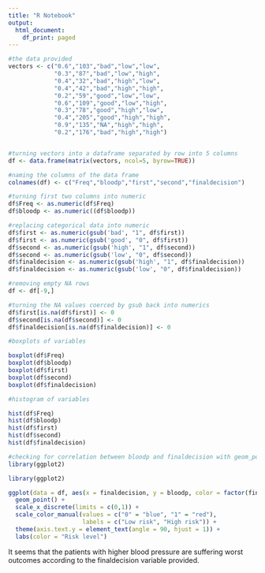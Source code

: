 ```yaml
---
title: "R Notebook"
output:
  html_document:
    df_print: paged
---
```



```r

#the data provided
vectors <- c("0.6","103","bad","low","low",
             "0.3","87","bad","low","high",
             "0.4","32","bad","high","low",
             "0.4","42","bad","high","high",
             "0.2","59","good","low","low",
             "0.6","109","good","low","high",
             "0.3","78","good","high","low",
             "0.4","205","good","high","high",
             "0.9","135","NA","high","high",
             "0.2","176","bad","high","high")


#turning vectors into a dataframe separated by row into 5 columns
df <- data.frame(matrix(vectors, ncol=5, byrow=TRUE))

#naming the columns of the data frame
colnames(df) <- c("Freq","bloodp","first","second","finaldecision")

#turning first two columns into numeric
df$Freq <- as.numeric(df$Freq)
df$bloodp <- as.numeric((df$bloodp))

#replacing categorical data into numeric
df$first <- as.numeric(gsub('bad', "1", df$first))
df$first <- as.numeric(gsub('good', "0", df$first))
df$second <- as.numeric(gsub('high', "1", df$second))
df$second <- as.numeric(gsub('low', "0", df$second))
df$finaldecision <- as.numeric(gsub('high', "1", df$finaldecision))
df$finaldecision <- as.numeric(gsub('low', "0", df$finaldecision))

#removing empty NA rows
df <- df[-9,]

#turning the NA values coerced by gsub back into numerics
df$first[is.na(df$first)] <- 0
df$second[is.na(df$second)] <- 0
df$finaldecision[is.na(df$finaldecision)] <- 0

#boxplots of variables

boxplot(df$Freq)
boxplot(df$bloodp)
boxplot(df$first)
boxplot(df$second)
boxplot(df$finaldecision)

#histogram of variables

hist(df$Freq)
hist(df$bloodp)
hist(df$first)
hist(df$second)
hist(df$finaldecision)

#checking for correlation between bloodp and finaldecision with geom_point()
library(ggplot2)

library(ggplot2)

ggplot(data = df, aes(x = finaldecision, y = bloodp, color = factor(finaldecision))) + 
  geom_point() + 
  scale_x_discrete(limits = c(0,1)) +
  scale_color_manual(values = c("0" = "blue", "1" = "red"), 
                     labels = c("Low risk", "High risk")) +
  theme(axis.text.y = element_text(angle = 90, hjust = 1)) +
  labs(color = "Risk level")

```

It seems that the patients with higher blood pressure are suffering worst outcomes according to the finaldecision variable provided.


